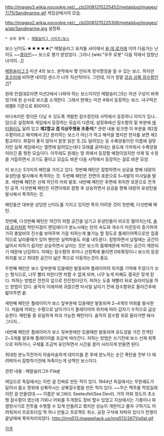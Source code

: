 http://images3.wikia.nocookie.net/__cb20081215225452/metalslug/images/7/75/Sandmarine.gif
게임상에서의 모습.

http://images2.wikia.nocookie.net/__cb20081215225308/metalslug/images/a/ab/Sandmarine.jpg
설정화.

 * 상위 항목 : [[메탈슬러그 시리즈/보스]]
보스 난이도:★★★★★[* 메탈슬러그 유저들 사이에서 [[솔 데 로카]]에 이어 다음가는 난이도 ~~[[콩라인]]~~ 보스로 평가 받았었다. 그러나 [wiki:"우주 로봇" 다음 작에서 엄청난 녀석이...]]

[[메탈슬러그 5]] 미션 4의 보스. 본작에서 몇 안되게 정식명칭을 알 수 있는 보스. 하지만 [[호즈미]]에 비하면 네이밍 센스가 너무 직선적이다. 그런데, 이거 정말 [[강습 상륙 잠수함]]인가?

원래 컨셉대로라면 미션2에서 나와야 하는 보스이지만 메탈슬러그5는 미션 구성이 바뀌었기에 원 순서로 보스를 소개한다. 그래서 현재는 미션 4에서 등장하는 보스. 내구력은 레벨8 기준으로 800이다.

바다속이든 땅이든 다닐 수 있도록 개발한 잠수정인데 사막에서 등장하니 의미가 있나...덤으로 설정화와 게임에서 등장하는 모습이 다른데, 설정화에선 잠수함의 밑 부분에 [[캐터필러]]도 달려 있고 '''제2함교 겸 지상주행용 조종석'''[* 관련 내용 링크엔 이 부분을 제2잠수함이라고 해석해서 2단 분리하는 보스가 아닌가 하고 해석을 했지만 한자를 보면 제2함교이다. 화질이 좋지 않아서 잘못 읽은 듯.]도 달려있는 등 수륙양용이란 이름에 걸맞지만 실제 게임에서는 옆면에 달려있는데다 모래를 긁어내는 용도에 가까워서 수륙양용이라긴 좀 뭣한 모습이다. 아무래도 원래는 땅 위에서 등장할 예정이었지만 삭제 및 수정을 거듭하면서 크기도 줄이고 모습도 바꾼 다음 사막에서 등장하는 걸로 바꾼 모양.

이 보스는 5가지의 패턴을 가지고 있다.
첫번째 패턴은 잠항하면서 상공을 향해 대량의 유성탄을 발사해서 폭격하는 것.
두번째 패턴은 전면의 포문으로 5~6발의 미사일을 발포.
세번째 패턴은 선체 하단의 어뢰 발포.
네번째 패턴은 후면에 위치한 포문으로 전격탄 공격.
다섯번째 패턴은 지면아래로 잠항 후 상승하면서 상공을 향해 대량의 유성탄을 발사해서 폭격하는 것.

패턴들은 대부분 상당한 난이도를 가지고 있지만 특히 어려운 것이 첫번째, 다섯번째 패턴.

첫번째, 다섯번째 패턴은 약간의 피할 공간을 남기고 유성탄들이 비오듯 떨어지는데, [[솔 데 로커]]처럼 착탄지점이 랜덤에다가 분노시에는 탄의 속도와 개수가 미친듯이 증가하여 가히 총알비의 진수를 보여주며 가끔 피하는게 불가능 할 정도로 플레이어쪽으로만 집중적으로 날라올때가 있어 웬만한 실력파들도 혀를 내두른다. 잠항하면서 날릴때는 공간이 넓어서 피하기 쉽지만 상승하면서 날리는 것은 보스의 몸체때문에 피하는 공간이 제한되기 때문에 난감하다. 이때는 잠수함의 후미나 선창쪽에 몰리면 DIE확정이니 보스의 등장위치를 보고 최대한 공간이 넓은 쪽으로 이동하는것이 중요.

두번째 패턴은 보스 앞부분에 있을때만 발동되며 플레이어의 위치를 기억해 두었다가 쏘는 형식으로, 너무 빨리 피한다면 피할 수 없게 되며, 너무 늦게 피해도 결국은 맞게 된다. 피하는 방법은 천천히 앞으로 전진한다던가, 피하는 도중 재빨리 뒤로 슬라이딩을 하는 방법이 있다. 솔직히 이래저래 귀찮으면 미사일 날리기 전에 잠수함위로 올라간후에 밟아주면 끝.

세번째 패턴은 플레이어가 보스 앞부분에 있을때만 발동되며 2~4개의 어뢰를 발사한다. 처음에 어뢰는 수평으로 날아가다가 플레이어의 위치에 따라 갑자기 수직으로 급상승한다. 패턴들 중 유일하게 파괴 가능한 패턴이다. 솔직히 잠수함 위로 올라가면 돼서 그다지...

네번째 패턴은 플레이어가 보스 뒷부분에만 있을때만 발동되며 유도성을 가진 전격탄 2~3개를 발포해 플레이어를 조금씩 따라간다. 피하는 방법은 쓰기전에 보스 선체 위쪽으로 피하거나, 구체를 조금씩 유인하면서 시간을 끌어 사라지게 만들면 된다. 

최대한 분노직전까지 아슬아슬하게 데미지를 준 후에 분노하는 순간 폭탄을 전부 다 때려박아서 잠항하기전에 쳐죽이는게 상책인 보스이다.

관련 내용 : 메탈슬러그X-File[http://blog.naver.com/shot6459/220154927330 #]

여담으로 독일에서는 이런 걸 진짜로 만든 적이 있다. 1944년 독일에서는 무한궤도가 달려서 몸소 땅위에 상륙하시는 상륙잠수함을 만든 적이 있다. ~~무슨 맥주를 먹었길래 이런 걸 만들었대.~~ 이름은 보그바드 Seeteufel(Sea Devil). 거의 어뢰 정도의 초소형 잠수함이 였는데 기뢰나 어뢰를 두개정도 장비 할수 있었고 지상에서는 기총이나 화염방사기로 전투를 수행할 수 있게 만들려고 했지만 성능이 개판이고 물자 구하기도 어려워져서 프로토타입 딱 하나 만들고 프로젝트 취소. 공장 구석에 처박혀 있다가 전쟁이 끝날때에 폭파처리되었다.
http://img513.imageshack.us/img513/2671/g0al.gif

[[각주]]
